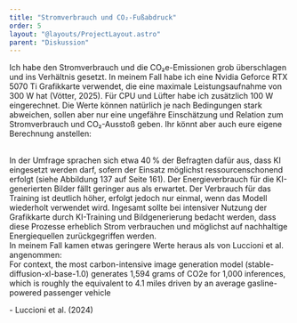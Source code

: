 ```yaml
---
title: "Stromverbrauch und CO₂-Fußabdruck"
order: 5
layout: "@layouts/ProjectLayout.astro"
parent: "Diskussion"
---
```


Ich habe den Stromverbrauch und die CO₂e-Emissionen grob überschlagen und ins Verhältnis gesetzt. In meinem Fall habe ich eine Nvidia Geforce RTX 5070 Ti Grafikkarte verwendet, die eine maximale Leistungsaufnahme von 300 W hat (Vötter, 2025). Für CPU und Lüfter habe ich zusätzlich 100 W eingerechnet. Die Werte können natürlich je nach Bedingungen stark abweichen, sollen aber nur eine ungefähre Einschätzung und Relation zum Stromverbrauch und CO₂-Ausstoß geben. Ihr könnt aber auch eure eigene Berechnung anstellen:
<br />



<Power client:load />


<br />
In der Umfrage sprachen sich etwa 40 % der Befragten dafür aus, dass KI eingesetzt werden darf, sofern der Einsatz möglichst ressourcenschonend erfolgt (siehe Abbildung 137 auf Seite 161).
Der Energieverbrauch für die KI-generierten Bilder fällt geringer aus als erwartet. Der Verbrauch für das Training ist deutlich höher, erfolgt jedoch nur einmal, wenn das Modell wiederholt verwendet wird. Ingesamt sollte bei intensiver Nutzung der Grafikkarte durch KI-Training und Bildgenerierung bedacht werden, dass diese Prozesse erheblich Strom verbrauchen und möglichst auf nachhaltige Energiequellen zurückgegriffen werden.


<br />
 In meinem Fall kamen etwas geringere Werte heraus als von Luccioni et al. angenommen:
<br />
<div class="quote text-2xl my-4">
For context, the most carbon-intensive image generation model (stable-diffusion-xl-base-1.0) generates 1,594 grams of CO2e for 1,000 inferences, which is roughly the equivalent to 4.1 miles driven by an average gasline-powered passenger vehicle
</div>
<p class="citation">- Luccioni et al. (2024)</p>
 
<br />
<Reference
  title='Power Hungry Processing: Watts Driving the Cost of AI Deployment?' 
type="paper"
  authors="Alexandra Sasha Luccioni, Yacine Jernite, Emma Strubell" 
  year="2023"
  link="https://arxiv.org/html/2311.16863v3?utm_source=chatgpt.com" />